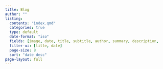 ```yaml
---
title: Blog
author: ""
listing:
  contents: "index.qmd"
  categories: true
  type: default
  date-format: "iso"
  fields: [image, date, title, subtitle, author, summary, description, extsite, repo]
  filter-ui: [title, date]
  page-size: 8
  sort: "date desc"
page-layout: full
---
```

